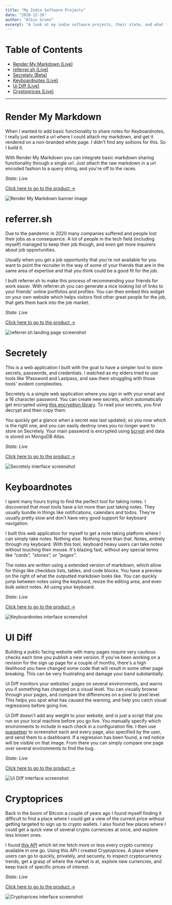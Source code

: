 ```yaml
---
title: "My Indie Software Projects"
date: "2020-12-26"
author: "Albin Groen"
excerpt: "A look at my indie software projects, their state, and what they're all about."
---
```


# Table of Contents

- [Render My Markdown (Live)](#render-my-markdown)
- [referrer.sh (Live)](#referrer-sh)
- [Secretely (Beta)](#secretely)
- [Keyboardnotes (Live)](#keyboardnotes)
- [Ui Diff (Live)](#ui-diff)
- [Cryptoprices (Live)](#cryptoprices)

---

<h1 id="render-my-markdown">Render My Markdown</h1>

When I wanted to add basic functionality to share notes for Keyboardnotes, I really just wanted a url where I could attach my markdown, and get it rendered on a non-branded white page. I didn't find any soltions for this. So I build it.

With Render My Markdown you can integrate basic markdown sharing functionality through a single url. Just attach the raw markdown in a url encoded fashion to a query string, and you're off to the races.

*State: Live*

[Click here to go to the product →](https://github.com/albingroen/render-my-markdown)

![Render My Markdown banner image](https://res.cloudinary.com/albin-groen/image/upload/f_auto/v1609528887/rmmd-seo_yyselm.png)

<h1 id="referrer-sh">referrer.sh</h1>

Due to the pandemic in 2020 many companies suffered and people lost their jobs as a consequence. A lot of people in the tech field (including myself) managed to keep their job though, and even get more inquirers about job opportunities.

Usually when you get a job opportunity that you're not available for you want to point the recruiter in the way of some of your friends that are in the same area of expertise and that you think could be a good fit for the job.

I built referrer.sh to make this process of recommending your friends for work easier. With referrer.sh you can generate a nice looking list of links to your friends' online portfolios and profiles. You can then embed this widget on your own website which helps visitors find other great people for the job, that gets them back into the job market.

*State: Live*

[Click here to go to the product →](https://referrer.sh)

![referrer.sh landing page screenshot](https://res.cloudinary.com/albin-groen/image/upload/f_auto/v1609100703/testifier-seo-image_gqcaiq.png)

<h1 id="secretely">Secretely</h1>

This is a web application I built with the goal to have a simpler tool to store secrets, passwords, and credentials. I watched as my elders tried to use tools like 1Password and Lastpass, and saw them struggling with those tools' evident complexities.

Secretely is a simple web application where you sign in with your email and a 16 character password. You can create new secrets, which automatically get encrypted using [this encryption library](https://www.npmjs.com/package/simple-encryptor). To read your secrets, you first decrypt and then copy them.

You quickly get a glance when a secret was last updated, so you now which is the right one, and you can easily destroy ones you no longer want to store on Secretely. Your main password is encrypted using [bcrypt](https://www.npmjs.com/package/bcrypt) and data is stored on MongoDB Atlas.

*State: Live*

[Click here to go to the product →](https://secretely.com)

![Secretely interface screenshot](https://res.cloudinary.com/albin-groen/image/upload/f_auto/v1608997389/CleanShot_2020-12-26_at_16.42.34_pnxidk.png)

<h1 id="keyboardnotes">Keyboardnotes</h1>

I spent many hours trying to find the perfect tool for taking notes. I discovered that most tools have a lot more than just taking notes. They usually bundle in things like notifications, calendars and todos. They're usually pretty slow and don't have very good support for keyboard navigation.

I built this web application for myself to get a note taking platform where I can simply take notes. Nothing else. Nothing more than that. Notes, entirely through my keyboard. With this tool, keyboard heavy users can take notes without touching their mouse. It's blazing fast, without any special terms like *"cards", "stories", or "pages"*.

The notes are written using a extended version of markdown, which allow for things like checkbox lists, tables, and code blocks. You have a preview on the right of what the outputted markdown looks like. You can quickly jump between notes using the keyboard, resize the editing area, and even bulk select notes. All using your keyboard.

*State: Live*

[Click here to go to the product →](https://keyboardnotes.io)

![Keyboardnotes interface screenshot](https://res.cloudinary.com/albin-groen/image/upload/f_auto/v1608998380/CleanShot_2020-12-26_at_16.59.03_bytadq.png)

<h1 id="ui-diff">UI Diff</h1>

Building a public facing website with many pages require very cautious checks each time you publish a new version. If you've been working on a revision for the sign up page for a couple of months, there's a high likelihood you have changed some code that will result in some other page breaking. This can be very frustrating and damage your band substantially.

Ui Diff monitors your websites' pages on several environments, and warns you if something has changed on a visual level. You can visually browse through your pages, and compare the differences on a pixel to pixel level. This helps you spot what has caused the warning, and help you catch visual regressions before going live.

Ui Diff doesn't add any weight to your website, and is just a script that you run on your local machine before you go live. You manually specify which environments to include in each check in a configuration file. I then use [puppeteer](https://pptr.dev) to screenshot each and every page, also specified by the user, and send them to a dashboard. If a regression has been found, a red notice will be visible on that image. From there you can simply compare one page over several environments to find the bug.

*State: Live*

[Click here to go to the product →](https://ui-diff.com)

![Ui Diff interface screenshot](https://res.cloudinary.com/albin-groen/image/upload/f_auto/v1608999580/CleanShot_2020-12-26_at_17.18.55_feroje.png)

<h1 id="cryptoprices">Cryptoprices</h1>

Back in the boom of Bitcoin a couple of years ago I found myself finding it difficult to find a place where I could get a view of the current price without getting targeted to sign up to crypto wallets. I also found few places where I could get a quick view of several crypto currencies at once, and explore less known ones.

I found [this API](https://developers.coinranking.com/api/documentation) which let me fetch more or less every crypto currency available in one go. Using this API I created Cryptoprices. A place where users can go to quickly, privately, and securely, to inspect cryptocurrency trends, get a grasp of where the market is at, explore new currencies, and keep track of specific prices of interest.

*State: Live*

[Click here to go to the product →](https://cryptoprices.vercel.app)

![Cryptoprices interface screenshot](https://res.cloudinary.com/albin-groen/image/upload/f_auto/v1609512725/CleanShot_2021-01-01_at_15.50.32_b2hwhy.png)